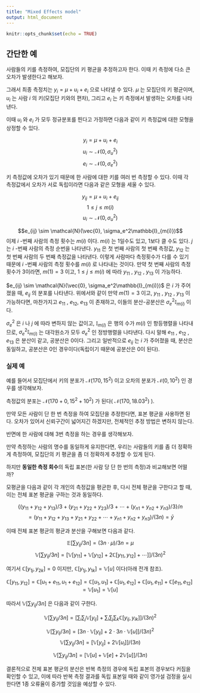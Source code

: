 ```yaml
---
title: "Mixed Effects model"
output: html_document
---
```


```r
knitr::opts_chunk$set(echo = TRUE)
```

## 간단한 예

사람들의 키를 측정하여, 모집단의 키 평균을 추정하고자 한다. 이때 키 측정에 다소 큰 오차가 발생한다고 해보자.

그래서 최종 측정치는 $y_i = \mu + u_i + e_i$ 으로 나타낼 수 있다. $\mu$ 는 모집단의 키 평균이며, $u_i$ 는 사람 $i$ 의 키(모집단 키와의 편차), 그리고 $e_i$ 는 키 측정에서 발생하는 오차를 나타낸다. 

이때 $u_i$ 와 $e_i$ 가 모두 정규분포를 띈다고 가정하면 다음과 같이 키 측정값에 대한 모형을 상정할 수 있다.

$$y_i = \mu + u_i + e_i$$
$$u_i \sim \mathcal{N}(0, \sigma_u^2)$$
$$e_i \sim \mathcal{N}(0, \sigma_e^2)$$

키 측정값에 오차가 있기 때문에 한 사람에 대한 키를 여러 번 측정할 수 있다. 이때 각 측정값에서 오차가 서로 독립이라면 다음과 같은 모형을 세울 수 있다. 

$$y_{ij} = \mu + u_i + e_{ij}$$
$$1 \le j \le m(i)$$
$$u_i \sim \mathcal{N}(0, \sigma_u^2)$$

$$e_{ij} \sim \mathcal{N}(\vec{0}, \sigma_e^2\mathbb{I}_{m(i)})$$
이제 $i$ -번째 사람의 측정 횟수는 $m(i)$ 이다. $m(i)$ 는 1일수도 있고, 1보다 클 수도 있다. $j$ 는 $i$ -번째 사람의 측정 순번을 나타낸다. $y_{11}$ 은 첫 번째 사람의 첫 번째 측정값, $y_{12}$ 는 첫 번째 사람의 두 번째 측정값을 나타낸다. 이렇게 사람마다 측정횟수가 다를 수 있기 때문에 $i$ -번째 사람의 측정 횟수를 $m(i)$ 로 나타내는 것이다. 만약 첫 번째 사람의 측정횟수가 3이라면, $m(1)=3$ 이고, $1 \le j \le m(i)$ 에 따라 $y_{11}$ , $y_{12}$ , $y_{13}$ 이 가능하다.

$e_{ij} \sim \mathcal{N}(\vec{0}, \sigma_e^2\mathbb{I}_{m(i)})$ 은 $i$ 가 주어졌을 때, $e_{ij}$ 의 분포를 나타낸다. 위에서와 같이 만약 $m(1)=3$ 이고, $y_{11}$ , $y_{12}$ , $y_{13}$ 이 가능하다면, 마찬가지고 $e_{11}$ , $e_{12}$, $e_{13}$ 이 존재하고, 이들의 분산-공분산은 $\sigma_e^2\mathbb{I}_{m(i)}$ 이다.

$\sigma_e^2$ 은 $i$ 나 $j$ 에 따라 변하지 않는 값이고, $\mathbb{I}_{m(i)}$ 은 행의 수가 $m(i)$ 인 항등행렬을 나타내므로,  $\sigma_e^2\mathbb{I}_{m(i)}$ 는 대각원소가 모두 $\sigma_e^2$ 인 정방행렬을 나타낸다. 다시 말해 $e_{11}$ , $e_{12}$ , $e_{13}$ 은 분산이 같고, 공분산은 0이다. 그리고 일반적으로 $e_{ij}$ 는 $i$ 가 주어졌을 때, 분산은 동일하고, 공분산은 0인 경우이다(독립이기 때문에 공분산은 0이 된다).

### 실제 예

예를 들어서 모집단에서 키의 분포가 $\mathcal{N}(170, 15^2)$ 이고 오차의 분포가 $\mathcal{N}(0, 10^2)$ 인 경우를 생각해보자.

측정값의 분포는 $\mathcal{N}(170+0, 15^2+10^2)$ 가 된다( $\mathcal{N}(170, 18.03^2)$ ).

만약 모든 사람이 단 한 번 측정을 하여 모집단을 추정한다면, 표본 평균을 사용하면 된다. 오차가 있어서 신뢰구간이 넓어지긴 하겠지만, 전체적인 추정 방법은 변하지 않는다.



반면에 한 사람에 대해 3번 측정을 하는 경우를 생각해보자.

만약 측정하는 사람의 명수를 동일하게 유지한다면, 우리는 사람들의 키를 좀 더 정확하게 측정하여, 모집단의 키 평균을 좀 더 정확하게 추정할 수 있게 된다.

하지만 **동일한 측정 회수**의 독립 표본(한 사람 당 단 한 번의 측정)과 비교해보면 어떨까?

모평균을 다음과 같이 각 개인의 측정값을 평균한 후, 다시 전체 평균을 구한다고 할 때, 이는 전체 표본 평균을 구하는 것과 동일하다.

$$\{(y_{11} + y_{12} + y_{13})/3 + (y_{21} + y_{22} + y_{23})/3 + \cdots + (y_{n1} + y_{n2} + y_{n3})/3\}/n $$
$$ = (y_{11} + y_{12} + y_{13} + y_{21} + y_{22} + \cdots + y_{n1} + y_{n2} + y_{n3})/(3n) = \bar{y}$$ 

이때 전체 표본 평균의 평균과 분산을 구해보면 다음과 같다.

$$\mathbb{E} [\sum{y_{ij}}/3n] = (3n \cdot \mu) / 3n = \mu$$
$$\mathbb{V} [\sum{y_{ij}}/3n] = [\mathbb{V}[y_{11}]+\mathbb{V}[y_{12}] +  2\mathbb{C}[y_{11}, y_{12}] + \cdots] 
]/{(3n)^2}$$

여기서 $\mathbb{C}[y_{1j}, y_{2k}] = 0$ 이지만, $\mathbb{C}[y_{1j}, y_{1k}] = \mathbb{V}[u]$ 이다(아래 전개 참조).

$$\mathbb{C}[y_{11}, y_{12}] = \mathbb{C}[u_1 + e_{11} , u_1 + e_{12}] = \mathbb{C}[u_1, u_1] + \mathbb{C}[u_1, e_{12}] + \mathbb{C}[u_1, e_{11}] + \mathbb{C}[e_{11}, e_{12}] = \mathbb{V}[u_1] = \mathbb{V}[u]$$

따라서 $\mathbb{V} [\sum{y_{ij}}/3n]$ 은 다음과 같이 구한다.

$$\mathbb{V} [\sum{y_{ij}}/3n] = \left[\sum_{i}\sum_{j}\mathbb{V}[y_{ij}]+\sum_{i}\sum_{j}\sum_{k}\mathbb{C}[y_{ij}, y_{ik}] \right]/{(3n)^2}$$

$$\mathbb{V} [\sum{y_{ij}}/3n] =\left[ 3n \cdot\mathbb{V}[y_{ij}]+2\cdot3n\cdot\mathbb{V}[u]  \right]/{(3n)^2}$$
$$\mathbb{V} [\sum{y_{ij}}/3n] =\left[\mathbb{V}[y_{ij}]+2\mathbb{V}[u_i]  \right]/(3n)$$

$$\mathbb{V} [\sum{y_{ij}}/3n] =\left[\mathbb{V}[u]+\mathbb{V}[e]+2\mathbb{V}[u] \right]/(3n)$$

결론적으로 전체 표본 평균의 분산은 반복 측정의 경우에 독립 표본의 경우보다 커짐을 확인할 수 있고, 이에 따라 반복 측정 결과를 독립 표본일 때와 같이 영가설 검정을 실시한다면 1종 오류율이 증가할 것임을 예상할 수 있다.













